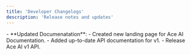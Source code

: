 ```yaml
---
title: 'Developer Changelogs'
description: 'Release notes and updates'
---
```


<Update label="Saturday, December 28, 2024" description="v1.0.0">
- **Updated Documenatation**:
  - Created new landing page for Ace AI Documentation.
  - Added up-to-date API documentation for v1.
  - Release Ace AI v1 API.
</Update>